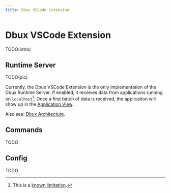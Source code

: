 ```yaml
---
title: Dbux VSCode Extension
---
```

# Dbux VSCode Extension

TODO(intro)


<!-- NOTE: we want a TOC on the side, but not inline. -->
<!-- see https://docusaurus.io/docs/markdown-features/inline-toc -->
<div style={{display: 'none'}}>
  <TOCInline toc={toc} />
</div>


## Runtime Server

TODO(pic)

Currently, the Dbux VSCode Extension is the only implementation of the Dbux Runtime Server. If enabled, it receives data from applications running on `localhost`[^1]. Once a first batch of data is received, the application will show up in the [Application View](../using-dbux/applications).

Also see: [Dbux Architecture](../advanced/architecture).


## Commands

TODO

## Config

TODO

[^1]: This is a [known limitation](../advanced/known-limitations).